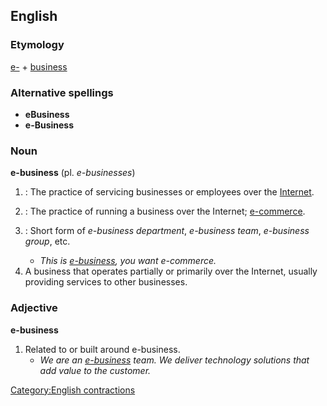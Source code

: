 ==English==
===Etymology===
[[e-]] + [[business]]
===Alternative spellings===
*'''eBusiness'''
*'''e-Business'''

=== Noun ===
'''e-business''' (pl. ''e-businesses'')
# {{uncountable}}: The practice of servicing businesses or employees over the [[Internet]].
# {{uncountable}}: The practice of running a business over the Internet; [[e-commerce]].
# {{uncountable}}: Short form of ''e-business department'', ''e-business team'', ''e-business group'', etc.
#* ''This is [[e-business]], you want e-commerce.''
# A business that operates partially or primarily over the Internet, usually providing services to other businesses.

=== Adjective ===
'''e-business'''

# Related to or built around e-business.
#* ''We are an [[e-business]] team.  We deliver technology solutions that add value to the customer.''

[[Category:English contractions]]